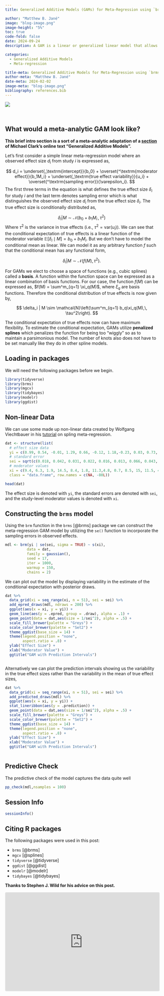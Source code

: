 ```yaml
---
title: Generalized Additive Models (GAMs) for Meta-Regression using `brms`

author: "Matthew B. Jané"
image: "blog-image.png"
image-height: "5%"
toc: true
code-fold: false
date: 2024-09-24
description: A GAM is a linear or generalized linear model that allows you to model non-linear relationships using splines, smooth functions that allows to model the "wiggiliness" in the data. To my knowledge there is little/nothing out there regarding the use of GAMs in a meta-analysis context.

categories:
  - Generalized Additive Models
  - Meta-regression

title-meta: Generalized Additive Models for Meta-Regression using `brms`
author-meta: "Matthew B. Jané"
date-meta: 2024-02-02
image-meta: "blog-image.png"
bibliography: references.bib
---
```


```{=html}
<a href="https://www.buymeacoffee.com/matthewbjane"><img src="https://img.buymeacoffee.com/button-api/?text=Support my work&emoji=☕&slug=matthewbjane&button_colour=ed5c9b&font_colour=ffffff&font_family=Arial&outline_colour=ffffff&coffee_colour=ffffff" /></a>
```
<br>

## What would a meta-analytic GAM look like?

**This brief intro section is a sort of a meta-analytic adaptation of a [section](https://m-clark.github.io/generalized-additive-models/building_gam.html#what-is-a-gam) of Michael Clark's online text "Generalized Additive Models".**


Let's first consider a simple linear meta-regression model where an observed effect size $d_i$ from study $i$ is expressed as,

$$
d_i = \underset{_\textrm{intercept}}{b_0} + \overset{^\textrm{moderator effect}}{b_1M_i} + \underset{_\textrm{true effect variability}}{u_i} + \overset{^\textrm{sampling error}}{\varepsilon_i}.
$$
The first three terms in the equation is what defines the true effect size $\delta_i$ for study $i$ and the last term denotes sampling error which is what distinguishes the observed effect size $d_i$ from the true effect size $\delta_i$. The true effect size is conditionally distributed as,

$$
\delta_i | M \sim \mathcal{N}\left(b_0 + b_1M_i\, ,\, \tau^2\right)
$$
Where $\tau^2$ is the variance in true effects (i.e., $\tau^2 = \mathrm{var}(u_i)$). We can see that the conditional expectation of true effects is a linear function of the moderator variable $\mathbb{E}[\delta_i \mid M] = b_0 + b_1M_i$. But we don't have to model the conditional mean as linear. We can model it as any arbitrary function $f$ such that the conditional mean has any functional form,


$$
\delta_i | M \sim \mathcal{N}\left(f(M),\, \tau^2\right).
$$

For GAMs we elect to choose a space of functions (e.g., cubic splines) called a **basis**. A function within the function space can be expressed as a linear combination of basis functions. For our case, the function $f(M)$ can be expressed as, $f(M) = \sum^m_{q=1} \xi_q(M)$, where $\xi_q$ are basis functions. Therefore the conditional distribution of true effects is now given by,

$$
\delta_i | M \sim \mathcal{N}\left(\sum^m_{q=1} b_q\xi_q(M),\, \tau^2\right).
$$

The conditional expectation of true effects now can have maximum flexibility. To estimate the conditional expectation, GAMs utilize **penalized splines** which penalizes the function for being too "wiggly" so as to maintain a parsimonious model. The number of knots also does not have to be set manually like they do in other spline models.


## Loading in packages

We will need the following packages before we begin.

```r
library(tidyverse)
library(brms)
library(mgcv)
library(tidybayes)
library(modelr)
library(ggdist)
```


## Non-linear Data

We can use some made up non-linear data created by Wolfgang Viechtbauer in his [tutorial](https://www.metafor-project.org/doku.php/tips:non_linear_meta_regression) on spling meta-regression.

```r
dat <- structure(list(
  # effect size data
  yi = c(0.99, 0.54, -0.01, 1.29, 0.66, -0.12, 1.18,-0.23, 0.03, 0.73, 1.27, 0.38, -0.19, 0.01, 0.31, 1.41, 1.32, 1.22, 1.24,-0.05, 1.17, -0.17, 1.29, -0.07, 0.04, 1.03, -0.16, 1.25, 0.27, 0.27, 0.07,0.02, 0.7, 1.64, 1.66, 1.4, 0.76, 0.8, 1.91, 1.27, 0.62, -0.29, 0.17, 1.05,-0.34, -0.21, 1.24, 0.2, 0.07, 0.21, 0.95, 1.71, -0.11, 0.17, 0.24, 0.78,1.04, 0.2, 0.93, 1, 0.77, 0.47, 1.04, 0.22, 1.42, 1.24, 0.15, -0.53, 0.73,0.98, 1.43, 0.35, 0.64, -0.09, 1.06, 0.36, 0.65, 1.05, 0.97, 1.28), 
  # standard error
  sei = sqrt(c(0.018, 0.042, 0.031, 0.022, 0.016, 0.013, 0.066, 0.043, 0.092, 0.009,0.018, 0.034, 0.005, 0.005, 0.015, 0.155, 0.004, 0.124, 0.048, 0.006, 0.134,0.022, 0.004, 0.043, 0.071, 0.01, 0.006, 0.128, 0.1, 0.156, 0.058, 0.044,0.098, 0.154, 0.117, 0.013, 0.055, 0.034, 0.152, 0.022, 0.134, 0.038, 0.119,0.145, 0.037, 0.123, 0.124, 0.081, 0.005, 0.026, 0.018, 0.039, 0.062, 0.012,0.132, 0.02, 0.138, 0.065, 0.005, 0.013, 0.101, 0.051, 0.011, 0.018, 0.012,0.059, 0.111, 0.073, 0.047, 0.01, 0.007, 0.055, 0.019, 0.104, 0.056, 0.006,0.094, 0.009, 0.008, 0.02 )), 
  # moderator values
  xi = c(9.4, 6.3, 1.9, 14.5, 8.4, 1.8, 11.3,4.8, 0.7, 8.5, 15, 11.5, 4.5, 4.3, 4.3, 14.7, 11.4, 13.4, 11.5, 0.1, 12.3,1.6, 14.6, 5.4, 2.8, 8.5, 2.9, 10.1, 0.2, 6.1, 4, 5.1, 12.4, 10.1, 13.3,12.4, 7.6, 12.6, 12, 15.5, 4.9, 0.2, 6.4, 9.4, 1.7, 0.5, 8.4, 0.3, 4.3, 1.7,15.2, 13.5, 6.4, 3.8, 8.2, 11.3, 11.9, 7.1, 9, 9.9, 7.8, 5.5, 9.9, 2.6,15.5, 15.3, 0.2, 3.2, 10.1, 15, 10.3, 0, 8.8, 3.6, 15, 6.1, 3.4, 10.2, 10.1,13.7)), 
  class = "data.frame", row.names = c(NA, -80L))

head(dat)

```


The effect size is denoted with `yi`, the standard errors are denoted with `sei`, and the study-level moderator values is denoted with `xi`.

## Constructing the `brms` model

Using the `brm` function in the `brms` [@brms] package we can construct the meta-regression GAM model by utilizing the `se()` function to incorporate the sampling errors in observed effects.

```r

mdl <- brm(yi | se(sei, sigma = TRUE) ~ s(xi),
          data = dat, 
          family = gaussian(),
          seed = 17,
          iter = 1000, 
          warmup = 150, 
          chains = 2)

```


We can plot out the model by displaying variability in the estimate of the conditional expectation with posterior draws.


```r

dat %>%
  data_grid(xi = seq_range(xi, n = 51), sei = sei) %>%
  add_epred_draws(mdl, ndraws = 200) %>%
  ggplot(aes(x = xi, y = yi)) +
  geom_line(aes(y = .epred, group = .draw), alpha = .1) +
  geom_point(data = dat,aes(size = 1/sei^2), alpha = .5) +
  scale_fill_brewer(palette = "Greys") +
  scale_color_brewer(palette = "Set2") +
  theme_ggdist(base_size = 14) + 
  theme(legend.position = "none",
        aspect.ratio = .8) +
  ylab("Effect Size") +
  xlab("Moderator Value") + 
  ggtitle("GAM with Prediction Intervals")



```




Alternatively we can plot the prediction intervals showing us the variability in the true effect sizes rather than the variability in the mean of true effect sizes,



```r

dat %>%
  data_grid(xi = seq_range(xi, n = 51), sei = sei) %>%
  add_predicted_draws(mdl) %>%
  ggplot(aes(x = xi, y = yi)) +
  stat_lineribbon(aes(y = .prediction)) +
  geom_point(data = dat,aes(size = 1/sei^2), alpha = .5) +
  scale_fill_brewer(palette = "Greys") +
  scale_color_brewer(palette = "Set2") +
  theme_ggdist(base_size = 14) + 
  theme(legend.position = "none",
        aspect.ratio = .8) +
  ylab("Effect Size") +
  xlab("Moderator Value") + 
  ggtitle("GAM with Prediction Intervals")



```


## Predictive Check

The predictive check of the model captures the data quite well

```r

pp_check(mdl,nsamples = 100)

```

## Session Info

```r
sessionInfo()

```


## Citing R packages

The following packages were used in this post:

-   `brms` [@brms]
-   `mgcv` [@splines]
-   `tidyverse` [@tidyverse]
-   `ggdist` [@ggdist]
-   `modelr` [@modelr]
-   `tidybayes` [@tidybayes]


**Thanks to Stephen J. Wild for his advice on this post.**


<iframe src="https://embeds.beehiiv.com/f3ffd81a-4723-4419-bb1d-afc8af3bac36" data-test-id="beehiiv-embed" width="100%" height="320" frameborder="0" scrolling="no" style="border-radius: 4px; border: 2px solid #33333322; margin: 0; background-color: transparent;">

</iframe>
